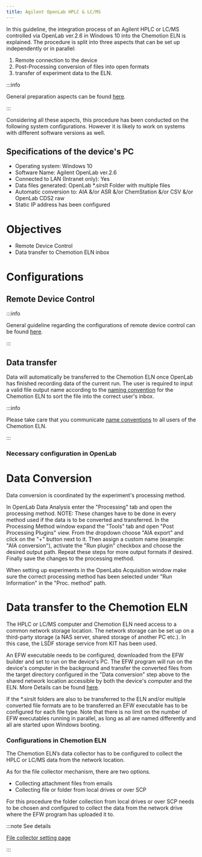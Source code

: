 ```yaml
---
title: Agilent OpenLab HPLC & LC/MS
---
```


In this guideline, the integration process of an Agilent HPLC or LC/MS controlled via OpenLab ver.2.6 in Windows 10 into the Chemotion ELN is explained.
The procedure is split into three aspects that can be set up independently or in parallel:

1. Remote connection to the device
2. Post-Processing conversion of files into open formats
3. transfer of experiment data to the ELN.

:::info

General preparation aspects can be found [here](../../devices#general-preparation-aspects).

:::

Considering all these aspects, this procedure has been conducted on the following system configurations.
However it is likely to work on systems with different software versions as well.

## Specifications of the device's PC

- Operating system: Windows 10
- Software Name: Agilent OpenLab ver.2.6
- Connected to LAN (Intranet only): Yes
- Data files generated: OpenLab \*.sirslt Folder with multiple files
- Automatic conversion to: AIA &/or ASR &/or ChemStation &/or CSV &/or OpenLab CDS2 raw
- Static IP address has been configured

# Objectives

- Remote Device Control
- Data transfer to Chemotion ELN inbox

# Configurations

## Remote Device Control

:::info

General guideline regarding the configurations of remote device control can be found [here](../configurations/remote_control).

:::

## Data transfer

Data will automatically be transferred to the Chemotion ELN once OpenLab has finished recording data of the current run.
The user is required to input a valid file output name according to the [naming convention](../../devices#name-conventions) for the Chemotion ELN to sort the file into the correct user's inbox.

:::info

Please take care that you communicate [name conventions](../../devices#name-conventions) to all users of the Chemotion ELN.

:::

### Necessary configuration in OpenLab

# Data Conversion

Data conversion is coordinated by the experiment's processing method.

In OpenLab Data Analysis enter the "Processing" tab and open the processing method.
NOTE: These changes have to be done in every method used if the data is to be converted and transferred.
In the Processing Method window expand the "Tools" tab and open "Post Processing Plugins" view.
From the dropdown choose "AIA export" and click on the "+" button next to it.
Then assign a custom name (example: "AIA conversion"), activate the "Run plugin" checkbox and choose the desired output path.
Repeat these steps for more output formats if desired. Finally save the changes to the processing method.

When setting up experiments in the OpenLabs Acquisition window make sure the correct processing method has been selected under "Run Information" in the "Proc. method" path.

# Data transfer to the Chemotion ELN

The HPLC or LC/MS computer and Chemotion ELN need access to a common network storage location.
The network storage can be set up on a third-party storage (a NAS server, shared storage of another PC etc.).
In this case, the LSDF storage service from KIT has been used.

An EFW executable needs to be configured, downloaded from the EFW builder and set to run on the device's PC.
The EFW program will run on the device's computer in the background and transfer the converted files from the target directory configured in the "Data conversion" step above to the shared network location accessible by both the device's computer and the ELN.
More Details can be found [here](../configurations/data_transfer).

If the \*.sirslt folders are also to be transferred to the ELN and/or multiple converted file formats are to be transferred an EFW executable has to be configured for each file type.
Note that there is no limit on the number of EFW executables running in parallel, as long as all are named differently and all are started upon Windows booting.

### Configurations in Chemotion ELN

The Chemotion ELN’s data collector has to be configured to collect the HPLC or LC/MS data from the network location.

As for the file collector mechanism, there are two options.

- Collecting attachment files from emails
- Collecting file or folder from local drives or over SCP

For this procedure the folder collection from local drives or over SCP needs to be chosen and configured to collect the data from the network drive where the EFW program has uploaded it to.

:::note See details

[File collector setting page](../../install_configure/configuration#file-collection)

:::
